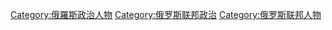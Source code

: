 [[Category:俄羅斯政治人物|Category:俄羅斯政治人物]]
[[Category:俄罗斯联邦政治|Category:俄罗斯联邦政治]]
[[Category:俄罗斯联邦人物|Category:俄罗斯联邦人物]]